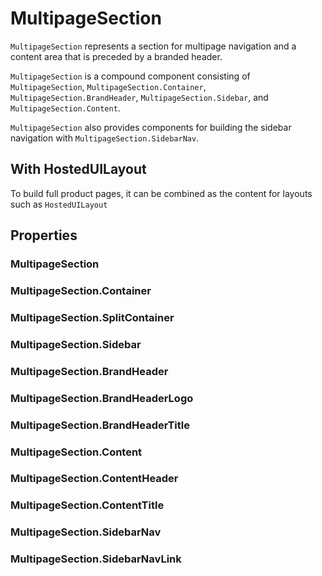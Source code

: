 
<Meta of={MultipageSectionStories} />

# MultipageSection

`MultipageSection` represents a section for multipage navigation and a content area that is preceded by a branded header.

`MultipageSection` is a compound component consisting of `MultipageSection`, `MultipageSection.Container`, `MultipageSection.BrandHeader`, `MultipageSection.Sidebar`, and `MultipageSection.Content`.

`MultipageSection` also provides components for building the sidebar navigation with `MultipageSection.SidebarNav`.

<Canvas of={MultipageSectionStories.Standard} />

## With HostedUILayout

To build full product pages, it can be combined as the content for layouts such as `HostedUILayout`

<Canvas of={MultipageSectionStories.Layout} />

## Properties

### MultipageSection

<ArgTypes of={MultipageSection} />

### MultipageSection.Container

<ArgTypes of={MultipageSection.Container} />

### MultipageSection.SplitContainer

<ArgTypes of={MultipageSection.SplitContainer} />

### MultipageSection.Sidebar

<ArgTypes of={MultipageSection.Sidebar} />

### MultipageSection.BrandHeader

<ArgTypes of={MultipageSection.BrandHeader} />

### MultipageSection.BrandHeaderLogo

<ArgTypes of={MultipageSection.BrandHeaderLogo} />

### MultipageSection.BrandHeaderTitle

<ArgTypes of={MultipageSection.BrandHeaderTitle} />

### MultipageSection.Content

<ArgTypes of={MultipageSection.Content} />

### MultipageSection.ContentHeader

<ArgTypes of={MultipageSection.ContentHeader} />

### MultipageSection.ContentTitle

<ArgTypes of={MultipageSection.ContentTitle} />

### MultipageSection.SidebarNav

<ArgTypes of={MultipageSection.SidebarNav} />

### MultipageSection.SidebarNavLink

<ArgTypes of={MultipageSection.SidebarNavLink} />
